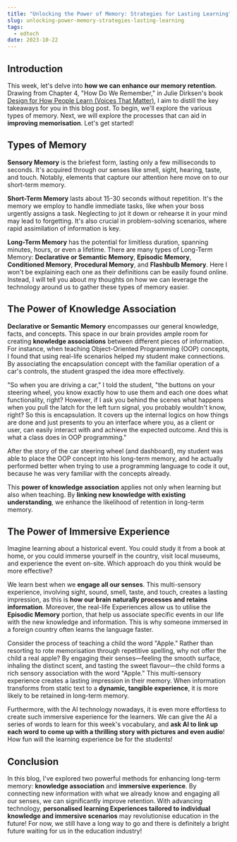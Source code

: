 ```yaml
---
title: "Unlocking the Power of Memory: Strategies for Lasting Learning"
slug: unlocking-power-memory-strategies-lasting-learning
tags:
  - edtech
date: 2023-10-22
---
```


## Introduction

This week, let's delve into **how we can enhance our memory retention**. Drawing from Chapter 4, "How Do We Remember," in Julie Dirksen's book [Design for How People Learn (Voices That Matter)](https://www.amazon.com/Design-People-Learn-Voices-Matter/dp/0134211286), I aim to distill the key takeaways for you in this blog post. To begin, we'll explore the various types of memory. Next, we will explore the processes that can aid in **improving memorisation**. Let's get started!

## Types of Memory

**Sensory Memory** is the briefest form, lasting only a few milliseconds to seconds. It's acquired through our senses like smell, sight, hearing, taste, and touch. Notably, elements that capture our attention here move on to our short-term memory.

**Short-Term Memory** lasts about 15-30 seconds without repetition. It's the memory we employ to handle immediate tasks, like when your boss urgently assigns a task. Neglecting to jot it down or rehearse it in your mind may lead to forgetting. It's also crucial in problem-solving scenarios, where rapid assimilation of information is key.

**Long-Term Memory** has the potential for limitless duration, spanning minutes, hours, or even a lifetime. There are many types of Long-Term Memory: **Declarative or Semantic Memory**, **Episodic Memory**, **Conditioned Memory**, **Procedural Memory**, and **Flashbulb Memory**. Here I won't be explaining each one as their definitions can be easily found online. Instead, I will tell you about my thoughts on how we can leverage the technology around us to gather these types of memory easier.

## The Power of Knowledge Association

**Declarative or Semantic Memory** encompasses our general knowledge, facts, and concepts. This space in our brain provides ample room for creating **knowledge associations** between different pieces of information. For instance, when teaching Object-Oriented Programming (OOP) concepts, I found that using real-life scenarios helped my student make connections. By associating the encapsulation concept with the familiar operation of a car's controls, the student grasped the idea more effectively.

"So when you are driving a car," I told the student, "the buttons on your steering wheel, you know exactly how to use them and each one does what functionality, right? However, if I ask you behind the scenes what happens when you pull the latch for the left turn signal, you probably wouldn't know, right? So this is encapsulation. It covers up the internal logics on how things are done and just presents to you an interface where you, as a client or user, can easily interact with and achieve the expected outcome. And this is what a class does in OOP programming."

After the story of the car steering wheel (and dashboard), my student was able to place the OOP concept into his long-term memory, and he actually performed better when trying to use a programming language to code it out, because he was very familiar with the concepts already.

This **power of knowledge association** applies not only when learning but also when teaching. By **linking new knowledge with existing understanding**, we enhance the likelihood of retention in long-term memory.

## The Power of Immersive Experience

Imagine learning about a historical event. You could study it from a book at home, or you could immerse yourself in the country, visit local museums, and experience the event on-site. Which approach do you think would be more effective?

We learn best when we **engage all our senses**. This multi-sensory experience, involving sight, sound, smell, taste, and touch, creates a lasting impression, as this is **how our brain naturally processes and retains information**. Moreover, the real-life Experiences allow us to utilise the **Episodic Memory** portion, that help us associate specific events in our life with the new knowledge and information. This is why someone immersed in a foreign country often learns the language faster.

Consider the process of teaching a child the word "Apple." Rather than resorting to rote memorisation through repetitive spelling, why not offer the child a real apple? By engaging their senses—feeling the smooth surface, inhaling the distinct scent, and tasting the sweet flavour—the child forms a rich sensory association with the word "Apple." This multi-sensory experience creates a lasting impression in their memory. When information transforms from static text to a **dynamic, tangible experience**, it is more likely to be retained in long-term memory.

Furthermore, with the AI technology nowadays, it is even more effortless to create such immersive experience for the learners. We can give the AI a series of words to learn for this week's vocabulary, and **ask AI to link up each word to come up with a thrilling story with pictures and even audio**! How fun will the learning experience be for the students!

## Conclusion

In this blog, I've explored two powerful methods for enhancing long-term memory: **knowledge association** and **immersive experience**. By connecting new information with what we already know and engaging all our senses, we can significantly improve retention. With advancing technology, **personalised learning Experiences tailored to individual knowledge and immersive scenarios** may revolutionise education in the future! For now, we still have a long way to go and there is definitely a bright future waiting for us in the education industry!
